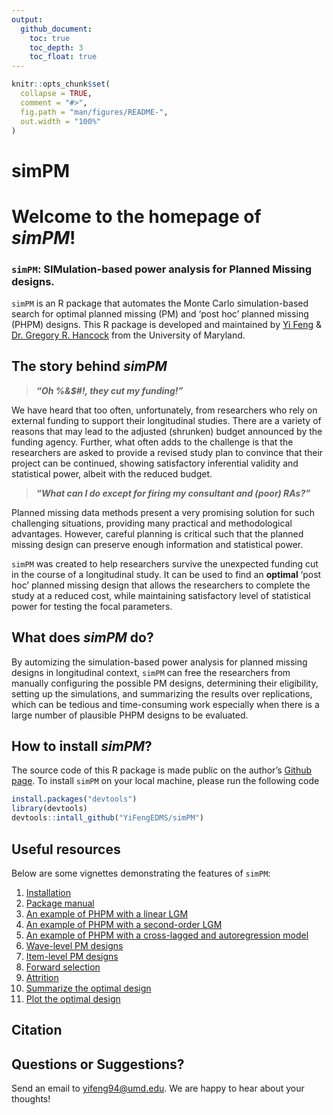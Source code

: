```yaml
---
output: 
  github_document:
    toc: true
    toc_depth: 3
    toc_float: true
---
```



<!-- README.md is generated from README.Rmd. Please edit that file -->

```r
knitr::opts_chunk$set(
  collapse = TRUE,
  comment = "#>",
  fig.path = "man/figures/README-",
  out.width = "100%"
)
```
simPM   
=========

Welcome to the homepage of _simPM_!
=

### `simPM`: SIMulation-based power analysis for Planned Missing designs.


`simPM` is an R package that automates the Monte Carlo simulation-based search for optimal planned missing (PM) and 'post hoc' planned missing (PHPM) designs. This R package is developed and maintained by [Yi Feng](https://terpconnect.umd.edu/~yifeng94/) & [Dr. Gregory R. Hancock](https://education.umd.edu/directory/gregory-r-hancock) from the University of Maryland.


## The story behind _simPM_

>_**"Oh %&$#!, they cut my funding!"**_

We have heard that too often, unfortunately, from researchers who rely on external funding to support their longitudinal studies. There are a variety of reasons that may lead to the adjusted (shrunken) budget announced by the funding agency. Further, what often adds to the challenge is that the researchers are asked to provide a revised study plan to convince that their project can be continued, showing satisfactory inferential validity and statistical power, albeit with the reduced budget. 

>_**"What can I do except for firing my consultant and (poor) RAs?"**_

Planned missing data methods present a very promising solution for such challenging situations, providing many practical and methodological advantages. However, careful planning is critical such that the planned missing design can preserve enough information and statistical power. 

`simPM` was created to help researchers survive the unexpected funding cut in the course of a longitudinal study. It can be used to find an **optimal** 'post hoc' planned missing design that allows the researchers to complete the study at a reduced cost, while maintaining satisfactory level of statistical power for testing the focal parameters. 


## What does _simPM_ do?

By automizing the simulation-based power analysis for planned missing designs in longitudinal context, `simPM` can free the researchers from manually configuring the possible PM designs, determining their eligibility, setting up the simulations, and summarizing the results over replications, which can be tedious and time-consuming work especially when there is a large number of plausible PHPM designs to be evaluated.


## How to install _simPM_? 

The source code of this R package is made public on the author's [Github page](https://github.com/YiFengEDMS/simPM). To install `simPM` on your local machine, please run the following code

```r
install.packages("devtools")
library(devtools)
devtools::intall_github("YiFengEDMS/simPM")
``` 

## Useful resources

Below are some vignettes demonstrating the features of `simPM`:

1. [Installation](articles/installation.html)
2. [Package manual](https://yifengedms.github.io/simPM/manual/simPM_0.0.0.9000.pdf)
3. [An example of PHPM with a linear LGM](articles/Linear-Latent-Growth-Model.html)
4. [An example of PHPM with a second-order LGM]()
5. [An example of PHPM with a cross-lagged and autoregression model]()
6. [Wave-level PM designs]()
7. [Item-level PM designs]()
8. [Forward selection]()
9. [Attrition]()
11. [Summarize the optimal design]()
10. [Plot the optimal design]()


## Citation


## Questions or Suggestions?
Send an email to [yifeng94@umd.edu](yifeng94@umd.edu). We are happy to hear about your thoughts!
